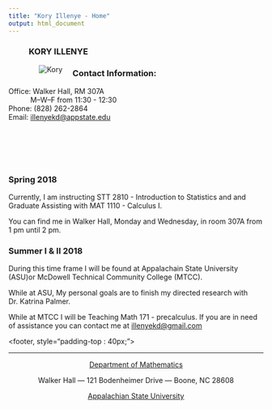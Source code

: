 ```yaml
---
title: "Kory Illenye - Home"
output: html_document
---
```


<style type="text/css">
.title {
  display: none;
}

#getting-started img {
  margin-right: 10px;
}
</style>

<figure>
<div class="row-sm-6">
### **KORY ILLENYE**
</div>

<img src="./images/illenyekd.jpg" alt="Kory" align="left" hspace="20">
</figure>

<div class="row-sm-6">

### **Contact Information:**
Office: Walker Hall, RM 307A <br>
&nbsp;&nbsp;&nbsp;&nbsp;&nbsp;&nbsp;&nbsp;&nbsp;&nbsp;&nbsp;&nbsp;M--W--F from 11:30 - 12:30 <br>
Phone: (828) 262-2864<br>
Email: [illenyekd@appstate.edu](mailto:illenyekd@appstate.edu)<br>


</div>
<br><br><br><br>
<div class="row-sm-6">

### **Spring 2018**

Currently, I am instructing STT 2810 - Introduction to Statistics and and Graduate Assisting with MAT 1110 - Calculus I. 

You can find me in Walker Hall, Monday and Wednesday, in room 307A from 1 pm until 2 pm.

### **Summer I & II 2018**

During this time frame I will be found at Appalachain State University (ASU)or McDowell Technical Community College (MTCC).

While at ASU, My personal goals are to finish my directed research with Dr. Katrina Palmer. 

While at MTCC I will be Teaching Math 171 - precalculus. If you are in need of assistance you can contact me at [illenyekd@gmail.com](mailto:illenyekd@gmail.com)







</div>

<footer, style="padding-top : 40px;">
<center>

-------


[Department of Mathematics](http://mathsci.appstate.edu)

Walker Hall --- 121 Bodenheimer Drive --- Boone, NC 28608

[Appalachian State University](http://www.appstate.edu)




</center>
</footer>

